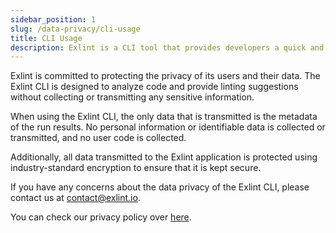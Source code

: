 ```yaml
---
sidebar_position: 1
slug: /data-privacy/cli-usage
title: CLI Usage
description: Exlint is a CLI tool that provides developers a quick and efficient application of multiple coding rule policies in multiple projects
---
```



Exlint is committed to protecting the privacy of its users and their data.
The Exlint CLI is designed to analyze code and provide linting suggestions without collecting or transmitting any sensitive information.

When using the Exlint CLI, the only data that is transmitted is the metadata of the run results.
No personal information or identifiable data is collected or transmitted, and no user code is collected.

Additionally, all data transmitted to the Exlint application is protected using industry-standard encryption to ensure that it is kept secure.

If you have any concerns about the data privacy of the Exlint CLI, please contact us at contact@exlint.io.

You can check our privacy policy over [here](https://github.com/Exlint/usage-policies/blob/main/privacy-policy.mdx).
